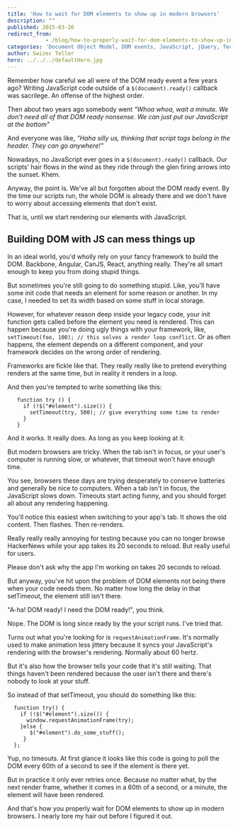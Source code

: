 ```yaml
---
title: 'How to wait for DOM elements to show up in modern browsers'
description: ""
published: 2015-03-26
redirect_from: 
            - /blog/how-to-properly-wait-for-dom-elements-to-show-up-in-modern-browsers/swizec/6663
categories: 'Document Object Model, DOM events, JavaScript, jQuery, Technical'
author: Swizec Teller
hero: ../../../defaultHero.jpg
---
```

Remember how careful we all were of the DOM ready event a few years ago? Writing JavaScript code outside of a `$(document).ready()` callback was sacrilege. An offense of the highest order.



Then about two years ago somebody went _"Whoa whoa, wait a minute. We don't need all of that DOM ready nonsense. We can just put our JavaScript at the bottom"_



And everyone was like, _"Haha silly us, thinking that script tags belong in the header. They can go anywhere!"_



Nowadays, no JavaScript ever goes in a `$(document).ready()` callback. Our scripts' hair flows in the wind as they ride through the glen firing arrows into the sunset. Khem.



Anyway, the point is. We've all but forgotten about the DOM ready event. By the time our scripts run, the whole DOM is already there and we don't have to worry about accessing elements that don't exist.



That is, until we start rendering our elements with JavaScript.



## Building DOM with JS can mess things up



In an ideal world, you'd wholly rely on your fancy framework to build the DOM. Backbone, Angular, CanJS, React, anything really. They're all smart enough to keep you from doing stupid things.



But sometimes you're still going to do something stupid. Like, you'll have some init code that needs an element for some reason or another. In my case, I needed to set its width based on some stuff in local storage.



However, for whatever reason deep inside your legacy code, your init function gets called before the element you need is rendered. This can happen because you're doing ugly things with your framework, like, `setTimeout(foo, 100); // this solves a render loop conflict`. Or as often happens, the element depends on a different component, and your framework decides on the wrong order of rendering.



Frameworks are fickle like that. They really really like to pretend everything renders at the same time, but in reality it renders in a loop.



And then you're tempted to write something like this:



```
   function try () {
     if (!$("#element").size()) {
       setTimeout(try, 500); // give everything some time to render
     } 
   }
```



And it works. It really does. As long as you keep looking at it.



But modern browsers are tricky. When the tab isn't in focus, or your user's computer is running slow, or whatever, that timeout won't have enough time.



You see, browsers these days are trying desperately to conserve batteries and generally be nice to computers. When a tab isn't in focus, the JavaScript slows down. Timeouts start acting funny, and you should forget all about any rendering happening.



You'll notice this easiest when switching to your app's tab. It shows the old content. Then flashes. Then re-renders.



Really really really annoying for testing because you can no longer browse HackerNews while your app takes its 20 seconds to reload. But really useful for users.



Please don't ask why the app I'm working on takes 20 seconds to reload.



But anyway, you've hit upon the problem of DOM elements not being there when your code needs them. No matter how long the delay in that setTimeout, the element still isn't there.



"A-ha! DOM ready! I need the DOM ready!", you think.



Nope. The DOM is long since ready by the your script runs. I've tried that.



Turns out what you're looking for is `requestAnimationFrame`. It's normally used to make animation less jittery because it syncs your JavaScript's rendering with the browser's rendering. Normally about 60 hertz.



But it's also how the browser tells your code that it's still waiting. That things haven't been rendered because the user isn't there and there's nobody to look at your stuff.



So instead of that setTimeout, you should do something like this:



```
  function try() {
    if (!$("#element").size()) {
      window.requestAnimationFrame(try);
    }else {
       $("#element").do_some_stuff();
     }
  };
```



Yup, no timeouts. At first glance it looks like this code is going to poll the DOM every 60th of a second to see if the element is there yet.



But in practice it only ever retries once. Because no matter what, by the next render frame, whether it comes in a 60th of a second, or a minute, the element will have been rendered.



And that's how you properly wait for DOM elements to show up in modern browsers. I nearly tore my hair out before I figured it out.